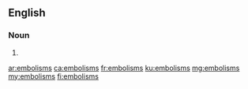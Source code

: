 ==English==

===Noun===
{{head|en|noun plural form}}

# {{plural of|embolism|lang=en}}

[[ar:embolisms]]
[[ca:embolisms]]
[[fr:embolisms]]
[[ku:embolisms]]
[[mg:embolisms]]
[[my:embolisms]]
[[fi:embolisms]]